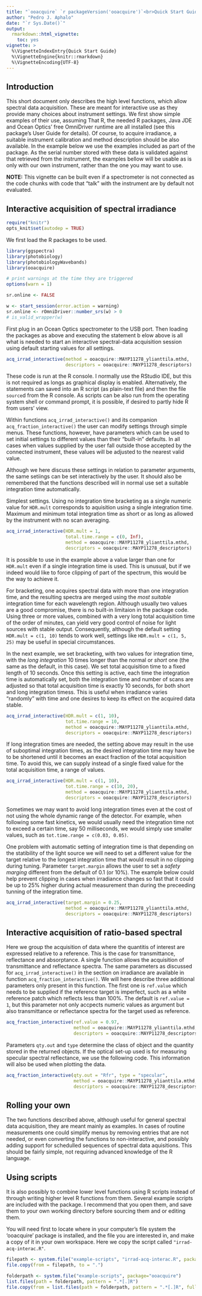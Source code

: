 ```yaml
---
title: "`ooacquire` `r packageVersion('ooacquire')`<br>Quick Start Guide"
author: "Pedro J. Aphalo"
date: "`r Sys.Date()`"
output: 
  rmarkdown::html_vignette:
    toc: yes
vignette: >
  %\VignetteIndexEntry{Quick Start Guide}
  %\VignetteEngine{knitr::rmarkdown}
  %\VignetteEncoding{UTF-8}
---
```


## Introduction

This short document only describes the high level functions, which allow spectral data acquisition. These are meant for interactive use as they provide many choices about instrument settings. We first show simple examples of their use, assuming That R, the needed R packages, Java JDE and Ocean Optics' free OmniDriver runtime are all installed (see this package's User Guide for details). Of course, to acquire irradiance, a suitable instrument calibration and method description should be also available. In the example below we use the examples included as part of the package. As the serial number stored with these data is validated against that retrieved from the instrument, the examples bellow will be usable as is only with our own instrument, rather than the one you may want to use.

**NOTE:** This vignette can be built even if a spectrometer is not connected as the code chunks with code that "talk" with the instrument are by default not evaluated.

## Interactive acquisition of spectral irradiance

```r
require("knitr")
opts_knit$set(autodep = TRUE)
```
We first load the R packages to be used.

```r
library(ggspectra)
library(photobiology)
library(photobiologyWavebands)
library(ooacquire)

# print warnings at the time they are triggered
options(warn = 1)

sr.online <- FALSE
```


```r
w <- start_session(error.action = warning)
sr.online <- rOmniDriver::number_srs(w) > 0
# is_valid_wrapper(w)
```

First plug in an Ocean Optics spectrometer to the USB port. Then loading the packages as above and executing the statement b elow above is all what is needed to start an interactive spectral-data acquisition session using default starting values for all settings. 

```r
acq_irrad_interactive(method = ooacquire::MAYP11278_ylianttila.mthd,
                      descriptors = ooacquire::MAYP11278_descriptors)
```

These code is run at the R console. I normally use the RStudio IDE, but this is not required as longs as graphical display is enabled. Alternatively, the statements can saved into an R script (as plain-text file) and then the file `source`d from the R console. As scripts can be also run from the operating system shell or command prompt, it is possible, if desired to partly hide R from users' view.

Within functions `acq_irrad_interactive()` and its companion `acq_fraction_interactive()` the user can modify settings through simple menus. These functions, however, have parameters which can be used to set initial settings to different values than their "built-in" defaults. In all cases when values supplied by the user fall outside those accepted by the connected instrument, these values will be adjusted to the nearest valid value.

Although we here discuss these settings in relation to parameter arguments, the same setiings can be set interactively by the user. It should also be remembered that the functions described will in normal use set a suitable integration time automatically.

Simplest settings. Using no integration time bracketing as a single numeric value for `HDR.mult` corresponds to aquisition using a single integration time. Maximum and minimum total integration time as short or as long as allowed by the instrument with no scan averaging. 

```r
acq_irrad_interactive(HDR.mult = 1,
                      total.time.range = c(0, Inf),
                      method = ooacquire::MAYP11278_ylianttila.mthd,
                      descriptors = ooacquire::MAYP11278_descriptors)
```

It is possible to use in the example above a value larger than one for `HDR.mult` even if a single integration time is used. This is unusual, but if we indeed would like to force clipping of part of the spectrum, this would be the way to achieve it.

For bracketing, one acquires spectral data with more than one integration time, and the resulting spectra are merged using the _most suitable_ integration time for each wavelength region. Although usually two values are a good compromise, there is no built-in limitaion in the package code. Using three or more values, combined with a very long total acquisition time of the order of minutes, can yield very good control of noise for light sources with stable output. Consequently, although the default setting `HDR.mult = c(1, 10)` tends to work well, settings like `HDR.mult = c(1, 5, 25)` may be useful in special circumstances.

In the next example, we set bracketing, with two values for integration time, with the _long integration_ 10 times longer than the normal or _short_ one (the same as the default, in this case).
We set total acquisition time to a fixed length of 10 seconds. Once this setting is active, each time the integration time is automatically set, both the integration time and number of scans are adjusted so that total acquisition time is exactly 10 seconds, for both short and long integration timess. This is useful when irradiance varies "randomly" with time and one desires to keep its effect on the acquired data stable.

```r
acq_irrad_interactive(HDR.mult = c(1, 10), 
                      tot.time.range = 10,
                      method = ooacquire::MAYP11278_ylianttila.mthd,
                      descriptors = ooacquire::MAYP11278_descriptors)
```

If long integration times are needed, the setting above may result in the use of suboptimal integration times, as the desired integration time may have be to be shortened until it becomes an exact fraction of the total acquisition time. To avoid this, we can supply instead of a single fixed value for the total acquisition time, a range of values.

```r
acq_irrad_interactive(HDR.mult = c(1, 10), 
                      tot.time.range = c(10, 20),
                      method = ooacquire::MAYP11278_ylianttila.mthd,
                      descriptors = ooacquire::MAYP11278_descriptors)
```

Sometimes we may want to avoid long integration times even at the cost of not using the whole dynamic range of the detector. For example, when following some fast kinetics, we would usually need the integration time not to exceed a certain time, say 50 milliseconds, we would simply use smaller values, such as `tot.time.range = c(0.03, 0.05)`. 

One problem with automatic setting of integration time is that depending on the statibility of the light source we will need to set a different value for the target relative to the longest integration time that would result in no clipping during tuning. Parameter `target.margin` allows the user to set a _safety marging_ different from the default of 0.1 (or 10%). The example below could help prevent clipping in cases when irradiance changes so fast that it could be up to 25% higher during actual measurement than during the preceeding tunning of the integration time.

```r
acq_irrad_interactive(target.margin = 0.25,
                      method = ooacquire::MAYP11278_ylianttila.mthd,
                      descriptors = ooacquire::MAYP11278_descriptors)
```


## Interactive acquisition of ratio-based spectral

Here we group the acquisition of data where the quantitis of interest are expressed relative to a reference. This is the case for transmittance, reflectance and absorptance. A single function allows the acquisition of transmittance and reflectance spectra. The same parameters as discussed for `acq_irrad_interactive()` in the section on irradiance are available in function `acq_fraction_interactive()`. We will here describe three additional parameters only present in this function. The first one is `ref.value` which needs to be supplied if the reference target is imperfect, such as a white reference patch which reflects less than 100%. The default is `ref.value = 1`, but this parameter not only accpects numeric values as argument but also transmittance or reflectance spectra for the target used as reference.

```r
acq_fraction_interactive(ref.value = 0.97,
                         method = ooacquire::MAYP11278_ylianttila.mthd,
                         descriptors = ooacquire::MAYP11278_descriptors)
```

Parameters `qty.out` and `type` determine the class of object and the quantity stored in the returned objects. If the optical set-up used is for measuring specular spectral reflectance, we use the following code. This information will also be used when plotting the data.

```r
acq_fraction_interactive(qty.out = "Rfr", type = "specular",
                         method = ooacquire::MAYP11278_ylianttila.mthd,
                         descriptors = ooacquire::MAYP11278_descriptors)
```

## Rolling your own

The two functions described above, although useful for general spectral data acquisition, they are meant mainly as examples. In cases of routine measurements one could simplify menus by removing entries that are not needed, or even converting the functions to non-interactive, and possibly adding support for schedulled sequences of spectral data aquisitions. This should be fairly simple, not requiring advanced knowledge of the R language.

## Using scripts

It is also possibly to combine lower level functions using R scripts instead of through writing higher level R functions from them. Several example scripts are included with the package. I recommend that you open them, and save them to your own working directory before sourcing them and or editing them.

You will need first to locate where in your computer's file system the 'ooacquire' package is installed, and the file you are interested in, and make a copy of it in your own workspace. Here we copy the script called `"irrad-acq-interac.R"`.

```r
filepath <- system.file("example-scripts", "irrad-acq-interac.R", package="ooacquire")
file.copy(from = filepath, to = ".")
```


```r
folderpath <- system.file("example-scripts", package="ooacquire")
list.files(path = folderpath, pattern = ".*[.]R")
file.copy(from = list.files(path = folderpath, pattern = ".*[.]R", full.names = TRUE), to = ".")
```



